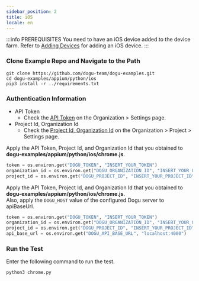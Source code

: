 ```yaml
---
sidebar_position: 2
title: iOS
locale: en
---
```



:::info PREREQUISITES
You need to have an iOS device added to the device farm. Refer to [Adding Devices](/get-started/tutorials/device-farm#adding-devices) for adding an iOS device.
:::

### Clone Example Repo and Navigate to the Path

```
git clone https://github.com/dogu-team/dogu-examples.git
cd dogu-examples/appium/python/ios
pip3 install -r ../requirements.txt
```

<Tabs groupId="target" defaultValue="chrome">
<TabItem value="chrome" label="Chrome">

### Authentication Information
* API Token
  * Check the [API Token](/management/organization/settings#api-token) on the Organization > Settings page.
* Project Id, Organization Id
  * Check the [Project Id, Organization Id](/management/project/settings#project-id) on the Organization > Project > Settings page.

<Tabs groupId="service" defaultValue="cloud">
<TabItem value="cloud" label="Cloud" default>

Apply the API Token, Project Id, and Organization Id that you obtained to **dogu-examples/appium/python/ios/chrome.js**.

```python
token = os.environ.get("DOGU_TOKEN", "INSERT_YOUR_TOKEN")
organization_id = os.environ.get("DOGU_ORGANIZATION_ID", "INSERT_YOUR_ORGANIZATION_ID")
project_id = os.environ.get("DOGU_PROJECT_ID", "INSERT_YOUR_PROJECT_ID")
```

</TabItem>
    
<TabItem value="self-hosted" label="Self-Hosted">

Apply the API Token, Project Id, and Organization Id that you obtained to **dogu-examples/appium/python/ios/chrome.js**.  
Also, apply the `DOGU_HOST` value of the configured Dogu server to apiBaseUrl.

```python
token = os.environ.get("DOGU_TOKEN", "INSERT_YOUR_TOKEN")
organization_id = os.environ.get("DOGU_ORGANIZATION_ID", "INSERT_YOUR_ORGANIZATION_ID")
project_id = os.environ.get("DOGU_PROJECT_ID", "INSERT_YOUR_PROJECT_ID")
api_base_url = os.environ.get("DOGU_API_BASE_URL", "localhost:4000")
```

</TabItem>
</Tabs>

### Run the Test

Enter the following command to run the test.
```
python3 chrome.py
```

</TabItem>
</Tabs>
